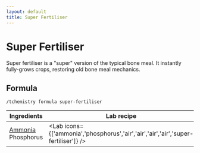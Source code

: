 ```yaml
---
layout: default
title: Super Fertiliser
---
```



Super Fertiliser
===================

Super fertiliser is a "super" version of the typical bone meal. It instantly fully-grows crops, restoring old bone meal mechanics.

## Formula

`/tchemistry formula super-fertiliser`

| Ingredients | Lab recipe |
| ----------- | ---------- |
| [Ammonia](/chemistry-lab/compounds#ammonia)<br/>Phosphorus | <Lab icons={['ammonia','phosphorus','air','air','air','air','super-fertiliser']} />  |

